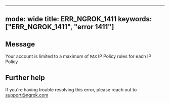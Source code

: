 
---
mode: wide
title: ERR_NGROK_1411
keywords: ["ERR_NGROK_1411", "error 1411"]
---

## Message
Your account is limited to a maximum of `MAX` IP Policy rules for each IP Policy




## Further help
If you're having trouble resolving this error, please reach out to [support@ngrok.com](mailto:support@ngrok.com?subject=Help%20with%20ERR_NGROK_1411)

